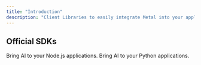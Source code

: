 ```yaml
---
title: "Introduction"
description: "Client Libraries to easily integrate Metal into your applications."
---
```


## Official SDKs

<CardGroup>
  <Card title="Node.js" icon="node" href="/sdks/node">
    Bring AI to your Node.js applications.
  </Card>
  <Card title="Python" icon="python" href="/sdks/python">
    Bring AI to your Python applications.
  </Card>
</CardGroup>
